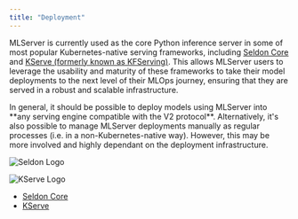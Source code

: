 ```yaml
---
title: "Deployment"
---
```


MLServer is currently used as the core Python inference server in some of most
popular Kubernetes-native serving frameworks, including [Seldon
Core](https://docs.seldon.io/projects/seldon-core/en/latest/graph/protocols.html#v2-kfserving-protocol)
and [KServe (formerly known as
KFServing)](https://kserve.github.io/website/modelserving/v1beta1/sklearn/v2/).
This allows MLServer users to leverage the usability and maturity of these
frameworks to take their model deployments to the next level of their MLOps
journey, ensuring that they are served in a robust and scalable infrastructure.

<Note>
In general, it should be possible to deploy models using MLServer into **any
serving engine compatible with the V2 protocol**.
Alternatively, it's also possible to manage MLServer deployments manually as
regular processes (i.e. in a non-Kubernetes-native way).
However, this may be more involved and highly dependant on the deployment
infrastructure.
</Note>

<CardGroup cols={2}>

  <Card title="Seldon Core" icon="square-1">
  
![Seldon Logo](../../assets/seldon-core-logo.png)
  
  </Card>
  
  <Card title="KServe" icon="square-2">

![KServe Logo](../../assets/kserve-logo.png)
  
  </Card>

</CardGroup>


- [Seldon Core](./seldon-core.md)
- [KServe](./kserve.md)
